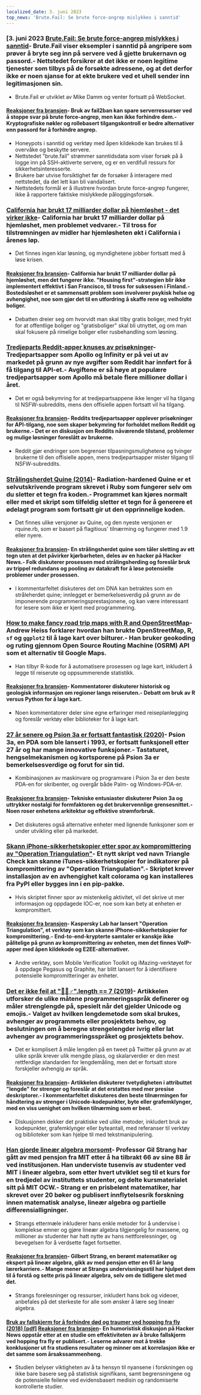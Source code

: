```yaml
---
localized_date: 3. juni 2023
top_news: 'Brute.Fail: Se brute force-angrep mislykkes i sanntid'
---
```




<CallToAction />

<Steps>

### [3. juni 2023 [Brute.Fail: Se brute force-angrep mislykkes i sanntid](https://brute.fail/)- Brute.Fail viser eksempler i sanntid på angripere som prøver å bryte seg inn på servere ved å gjette brukernavn og passord.- Nettstedet forsikrer at det ikke er noen legitime tjenester som tilbys på de forsøkte adressene, og at det derfor ikke er noen sjanse for at ekte brukere ved et uhell sender inn legitimasjonen sin.

- Brute.Fail er utviklet av Mike Damm og venter fortsatt på WebSocket.

#### [Reaksjoner fra bransjen](http://news.ycombinator.com/item?id=36169954)- Bruk av fail2ban kan spare serverressurser ved å stoppe svar på brute force-angrep, men kan ikke forhindre dem.- Kryptografiske nøkler og rollebasert tilgangskontroll er bedre alternativer enn passord for å forhindre angrep.

- Honeypots i sanntid og verktøy med åpen kildekode kan brukes til å overvåke og beskytte servere.
- Nettstedet "brute.fail" strømmer sanntidsdata som viser forsøk på å logge inn på SSH-aktiverte servere, og er en verdifull ressurs for sikkerhetsinteresserte.
- Brukere bør utvise forsiktighet før de forsøker å interagere med nettstedet, da det lett kan bli vandalisert.
- Nettstedets formål er å illustrere hvordan brute force-angrep fungerer, ikke å rapportere faktiske mislykkede påloggingsforsøk.

### [California har brukt 17 milliarder dollar på hjemløshet - det virker ikke](https://www.wsj.com/articles/california-homeless-population-oakland-wood-street-encampment-78d42cc3)- California har brukt 17 milliarder dollar på hjemløshet, men problemet vedvarer.- Til tross for tilstrømningen av midler har hjemløsheten økt i California i årenes løp.

- Det finnes ingen klar løsning, og myndighetene jobber fortsatt med å løse krisen.

#### [Reaksjoner fra bransjen](http://news.ycombinator.com/item?id=36162154)- California har brukt 17 milliarder dollar på hjemløshet, men det fungerer ikke. "Housing first"-strategien blir ikke implementert effektivt i San Francisco, til tross for suksessen i Finland.- Bostedsløshet er et sammensatt problem som involverer psykisk helse og avhengighet, noe som gjør det til en utfordring å skaffe rene og velholdte boliger.

- Debatten dreier seg om hvorvidt man skal tilby gratis boliger, med frykt for at offentlige boliger og "gratisboliger" skal bli utnyttet, og om man skal fokusere på rimelige boliger eller rusbehandling som løsning.

### [Tredjeparts Reddit-apper knuses av prisøkninger](https://kotaku.com/reddit-third-party-3rd-apps-pricing-crush-ios-android-1850493992)- Tredjepartsapper som Apollo og Infinity er på vei ut av markedet på grunn av nye avgifter som Reddit har innført for å få tilgang til API-et.- Avgiftene er så høye at populære tredjepartsapper som Apollo må betale flere millioner dollar i året.

- Det er også bekymring for at tredjepartsappene ikke lenger vil ha tilgang til NSFW-subreddits, mens den offisielle appen fortsatt vil ha tilgang.

#### [Reaksjoner fra bransjen](http://news.ycombinator.com/item?id=36162235)- Reddits tredjepartsapper opplever prisøkninger for API-tilgang, noe som skaper bekymring for forholdet mellom Reddit og brukerne.- Det er en diskusjon om Reddits nåværende tilstand, problemer og mulige løsninger foreslått av brukerne.

- Reddit gjør endringer som begrenser tilpasningsmulighetene og tvinger brukerne til den offisielle appen, mens tredjepartsapper mister tilgang til NSFW-subreddits.

### [Strålingsherdet Quine (2014)](https://github.com/mame/radiation-hardened-quine)- Radiation-hardened Quine er et selvutskrivende program skrevet i Ruby som fungerer selv om du sletter et tegn fra koden.- Programmet kan kjøres normalt eller med et skript som tilfeldig sletter et tegn for å generere et ødelagt program som fortsatt gir ut den opprinnelige koden.

- Det finnes ulike versjoner av Quine, og den nyeste versjonen er rquine.rb, som er basert på flagitious' tilnærming og fungerer med 1.9 eller nyere.

#### [Reaksjoner fra bransjen](http://news.ycombinator.com/item?id=36162164)- En strålingsherdet quine som tåler sletting av ett tegn uten at det påvirker kjørbarheten, deles av en hacker på Hacker News.- Folk diskuterer prosessen med strålingsherding og foreslår bruk av trippel redundans og pooling av datakraft for å løse potensielle problemer under prosessen.

- I kommentarfeltet diskuteres det om DNA kan betraktes som en stråleherdet quine; innlegget er bemerkelsesverdig på grunn av de imponerende programmeringsprestasjonene, og kan være interessant for lesere som ikke er kjent med programmering.

### [How to make fancy road trip maps with R and OpenStreetMap](https://www.andrewheiss.com/blog/2023/06/01/geocoding-routing-openstreetmap-r/)- Andrew Heiss forklarer hvordan han brukte OpenStreetMap, R, `sf` og `ggplot2` til å lage kart over bilturer.- Han bruker geokoding og ruting gjennom Open Source Routing Machine (OSRM) API som et alternativ til Google Maps.

- Han tilbyr R-kode for å automatisere prosessen og lage kart, inkludert å legge til reiserute og oppsummerende statistikk.

#### [Reaksjoner fra bransjen](http://news.ycombinator.com/item?id=36159864)- Kommentatorer diskuterer historisk og geologisk informasjon om regioner langs reiseruten.- Debatt om bruk av R versus Python for å lage kart.

- Noen kommentatorer deler sine egne erfaringer med reiseplanlegging og foreslår verktøy eller biblioteker for å lage kart.

### [27 år senere og Psion 3a er fortsatt fantastisk (2020)](https://mcgst.com/2020/12/01/27-years-later-and-the-psion-3a-is-still-wonderful/)- Psion 3a, en PDA som ble lansert i 1993, er fortsatt funksjonell etter 27 år og har mange innovative funksjoner.- Tastaturet, hengselmekanismen og kortsporene på Psion 3a er bemerkelsesverdige og forut for sin tid.

- Kombinasjonen av maskinvare og programvare i Psion 3a er den beste PDA-en for skribenter, og overgår både Palm- og Windows-PDA-er.

#### [Reaksjoner fra bransjen](http://news.ycombinator.com/item?id=36162265)- Tekniske entusiaster diskuterer Psion 3a og uttrykker nostalgi for formfaktoren og det brukervennlige grensesnittet.- Noen roser enhetens arkitektur og effektive strømforbruk.

- Det diskuteres også alternative enheter med lignende funksjoner som er under utvikling eller på markedet.

### [Skann iPhone-sikkerhetskopier etter spor av kompromittering av "Operation Triangulation"](https://github.com/KasperskyLab/triangle_check)- Et nytt skript ved navn Triangle Check kan skanne iTunes-sikkerhetskopier for indikatorer på kompromittering av "Operation Triangulation".- Skriptet krever installasjon av en avhengighet kalt colorama og kan installeres fra PyPI eller bygges inn i en pip-pakke.

- Hvis skriptet finner spor av mistenkelig aktivitet, vil det skrive ut mer informasjon og oppdagede IOC-er, noe som kan bety at enheten er kompromittert.

#### [Reaksjoner fra bransjen](http://news.ycombinator.com/item?id=36164340)- Kaspersky Lab har lansert "Operation Triangulation", et verktøy som kan skanne iPhone-sikkerhetskopier for kompromittering.- End-to-end-krypterte samtaler er kanskje ikke pålitelige på grunn av kompromittering av enheten, men det finnes VoIP-apper med åpen kildekode og E2EE-alternativer.

- Andre verktøy, som Mobile Verification Toolkit og iMazing-verktøyet for å oppdage Pegasus og Graphite, har blitt lansert for å identifisere potensielle kompromitteringer av enheter.

### [Det er ikke feil at "🤦🏼♂".length == 7 (2019)](https://hsivonen.fi/string-length/)- Artikkelen utforsker de ulike måtene programmeringsspråk definerer og måler strenglengde på, spesielt når det gjelder Unicode og emojis.- Valget av hvilken lengdemetode som skal brukes, avhenger av programmets eller prosjektets behov, og beslutningen om å beregne strengelengder ivrig eller lat avhenger av programmeringsspråket og prosjektets behov.

- Det er komplisert å måle lengden på en tweet på Twitter på grunn av at ulike språk krever ulik mengde plass, og skalarverdier er den mest rettferdige standarden for lengdemåling, men det er fortsatt store forskjeller avhengig av språk.

#### [Reaksjoner fra bransjen](http://news.ycombinator.com/item?id=36159443)- Artikkelen diskuterer tvetydigheten i attributtet "lengde" for strenger og foreslår at det erstattes med mer presise deskriptorer.- I kommentarfeltet diskuteres den beste tilnærmingen for håndtering av strenger i Unicode-kodepunkter, byte eller grafemklynger, med en viss uenighet om hvilken tilnærming som er best.

- Diskusjonen dekker det praktiske ved ulike metoder, inkludert bruk av kodepunkter, grafemklynger eller byteantall, med referanser til verktøy og biblioteker som kan hjelpe til med tekstmanipulering.

### [Han gjorde lineær algebra morsomt](https://news.mit.edu/2023/gilbert-strang-made-linear-algebra-fun-0531)- Professor Gil Strang har gått av med pensjon fra MIT etter å ha tilbrakt 66 av sine 88 år ved institusjonen. Han underviste tusenvis av studenter ved MIT i lineær algebra, som etter hvert utviklet seg til et kurs for en tredjedel av instituttets studenter, og delte kursmaterialet sitt på MIT OCW.- Strang er en prisbelønt matematiker, har skrevet over 20 bøker og publisert innflytelsesrik forskning innen matematisk analyse, lineær algebra og partielle differensialligninger.

- Strangs ettermæle inkluderer hans enkle metoder for å undervise i komplekse emner og gjøre lineær algebra tilgjengelig for massene, og millioner av studenter har hatt nytte av hans nettforelesninger, og bevegelsen for å verdsette faget fortsetter.

#### [Reaksjoner fra bransjen](http://news.ycombinator.com/item?id=36168068)- Gilbert Strang, en berømt matematiker og ekspert på lineær algebra, gikk av med pensjon etter en 61 år lang lærerkarriere.- Mange mener at Strangs undervisningsstil har hjulpet dem til å forstå og sette pris på lineær algebra, selv om de tidligere slet med det.

- Strangs forelesninger og ressurser, inkludert hans bok og videoer, anbefales på det sterkeste for alle som ønsker å lære seg lineær algebra.

#### [Bruk av fallskjerm for å forhindre død og traumer ved hopping fra fly (2018) [pdf]](https://www.bmj.com/content/bmj/363/bmj.k5094.full.pdf) [Reaksjoner fra bransjen](http://news.ycombinator.com/item?id=36161175)- En humoristisk diskusjon på Hacker News oppstår etter at en studie om effektiviteten av å bruke fallskjerm ved hopping fra fly er publisert.- Leserne advarer mot å trekke konklusjoner ut fra studiens resultater og minner om at korrelasjon ikke er det samme som årsakssammenheng.

- Studien belyser viktigheten av å ta hensyn til nyansene i forskningen og ikke bare basere seg på statistisk signifikans, samt begrensningene og de potensielle feilene ved evidensbasert medisin og randomiserte kontrollerte studier.

</Steps>
